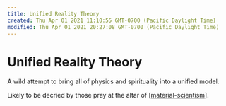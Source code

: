 ```yaml
---
title: Unified Reality Theory
created: Thu Apr 01 2021 11:10:55 GMT-0700 (Pacific Daylight Time)
modified: Thu Apr 01 2021 20:27:08 GMT-0700 (Pacific Daylight Time)
---
```


# Unified Reality Theory

A wild attempt to bring all of physics and spirituality into a unified model.

Likely to be decried by those pray at the altar of [[material-scientism]].

[//begin]: # "Autogenerated link references for markdown compatibility"
[material-scientism]: material-scientism "Material Scientism"
[//end]: # "Autogenerated link references"

